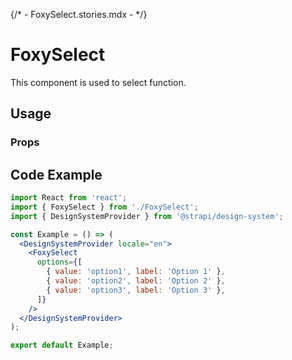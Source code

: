 {/* - FoxySelect.stories.mdx - */}


<Meta title="foxy-admin/FoxySelect" />

# FoxySelect

This component is used to select function.

## Usage

<Canvas>
  <Story name="base">
    <Main>
      <DesignSystemProvider locale="en">
        <div style={{ position: 'relative', padding: 10, height: 500 }}>
          <FoxySelect
            options={[
              { value: 'option1', label: 'Option 1' },
              { value: 'option2', label: 'Option 2' },
              { value: 'option3', label: 'Option 3' },
            ]}
          />
        </div>
      </DesignSystemProvider>
    </Main>
  </Story>
</Canvas>

### Props

<ArgsTable of={FoxySelect} />

## Code Example

```jsx
import React from 'react';
import { FoxySelect } from './FoxySelect';
import { DesignSystemProvider } from '@strapi/design-system';

const Example = () => (
  <DesignSystemProvider locale="en">
    <FoxySelect
      options={[
        { value: 'option1', label: 'Option 1' },
        { value: 'option2', label: 'Option 2' },
        { value: 'option3', label: 'Option 3' },
      ]}
    />
  </DesignSystemProvider>
);

export default Example;
```

